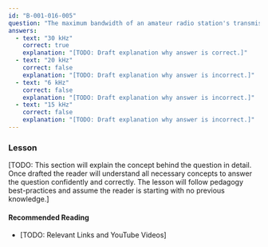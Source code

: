 ```yaml
---
id: "B-001-016-005"
question: "The maximum bandwidth of an amateur radio station's transmission allowed in the band 50 MHz to 54 MHz is:"
answers:
  - text: "30 kHz"
    correct: true
    explanation: "[TODO: Draft explanation why answer is correct.]"
  - text: "20 kHz"
    correct: false
    explanation: "[TODO: Draft explanation why answer is incorrect.]"
  - text: "6 kHz"
    correct: false
    explanation: "[TODO: Draft explanation why answer is incorrect.]"
  - text: "15 kHz"
    correct: false
    explanation: "[TODO: Draft explanation why answer is incorrect.]"
---
```


### Lesson

[TODO: This section will explain the concept behind the question in detail. Once drafted the reader will understand all necessary concepts to answer the question confidently and correctly. The lesson will follow pedagogy best-practices and assume the reader is starting with no previous knowledge.]

#### Recommended Reading

- [TODO: Relevant Links and YouTube Videos]
